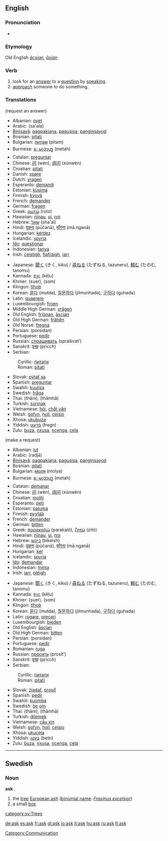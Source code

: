 {{see|Ask}}
==English==
{{rank|earth|live|hard|408|ask|question|doubt|around}}
===Pronunciation===
* {{IPA|[[RP]] /ɑːsk/}}
===Etymology===
Old English ''[[ācsian]]'', ''[[āxian]]''
===Verb===
{{en-infl-reg-consonant|ask||}}
# look for an [[answer]] to a [[question]] by [[speak]]ing.
# [[approach]] someone to do something.
===Translations===
(request an answer)
{{top}}
*Albanian: [[pyet]]
*Arabic: {{ARchar|[[سأل]]}} (sa'ala)
*[[Binisayâ]]: [[pagpakiana]], [[pagusisa]], [[panginsayod]]
*Bosnian: [[pitati#Bosnian|pitati]]
*Bulgarian: [[питам]] (pitam)
*Burmese: [[ေမးတဟ္]] (metah)
*Catalan: [[preguntar]]
*Chinese: [[问]] (wèn), [[询问]] (xúnwèn)
*Croatian: [[pitati#Croatian|pitati]]
*Danish: [[spøre]]
*Dutch: [[vragen]]
*Esperanto: [[demandi]]
*Estonian: [[küsima]]
*Finnish: [[kysyä]]
*French: [[demander]]
*German: [[fragen]]
*Greek: [[ρωτώ]] (rotó)
*Hawaiian: [[nīnau]], [[ui]], [[noi]]
*Hebrew: [[שאל]] (sha'al)
*Hindi: [[पूछना]] (pūčanā), [[माँगना]] (mā.nganā)
*Hungarian: [[kérdez]]
*Icelandic: [[spyrja]]
*[[Ido]]: [[questionar]]
*Indonesian: [[tanya]]
*Irish: [[ceistigh]], [[fiafraigh]], [[iarr]]
{{mid}}
*Japanese: [[聞く]] (きく, kiku) / [[尋ねる]] (たずねる, tazuneru), [[頼む]] (たのむ, tanomu)
*Kannada: [[ಕೇಳು]] (kēḷu)
*Khmer: {{KMchar|[[សួរ]]}} (suer), {{KMchar|[[សុំ]]}} (som)
*Klingon: [[tlhob]]
*Korean: [[묻다]] (mutda), [[질문하다]] (jilmunhada), [[구하다]] (guhada)
*Latin: [[quaerere]]
*Luxembourgish: [[froen]]
*Middle High German: [[vrâgen]]
*Old English: [[frignan|friġnan]], [[ascian|āscian]]
*Old High German: [[frâhên]]
*Old Norse: [[fregna]]
*Persian: {{FAchar|[[پرسیدن]]}} (porsidan)
*Portuguese: [[pedir]]
*Russian: [[спрашивать]] (sprášivat’)
*Sanskrit: [[पृच्छ्]] (pṛicch)
*Serbian:
:Cyrillic: [[питати#Serbian|питати]]
:Roman: [[pitati#Serbian|pitati]]
*Slovak: [[pýtať sa]]
*Spanish: [[preguntar]]
*Swahili: [[kuuliza]]
*Swedish: [[fråga]]
*Thai: {{THchar|[[ถาม]]}} (thām), {{THchar|[[ถามหา]]}} (thāmhā)
*Turkish: [[sormak]]
*Vietnamese: [[hỏi]], [[chất vấn]]
*Welsh: [[gofyn]], [[holi]], [[ceisio]]
*Xhosa: [[ukubuza]]
*Yiddish: [[פֿרעגן]] (fregn)
*Zulu: [[buza]], [[nxusa]], [[ncenga]], [[cela]]
{{bottom}}

(make a request)
{{top}}
*Albanian: [[lut]]
*Arabic: {{ARchar|[[رجا]]}} (radjā)
*[[Binisayâ]]: [[pagpakiana]], [[pagusisa]], [[panginsayod]]
*Bosnian: [[pitati#Bosnian|pitati]]
*Bulgarian: [[моля]] (molya)
*Burmese: [[ေမးတဟ္]] (metah)
*Catalan: [[demanar]]
*Chinese: [[问]] (wèn), [[询问]] (xúnwèn)
*Croatian: [[moliti]]
*Esperanto: [[peti]]
*Estonian: [[paluma]]
*Finnish: [[pyytää]]
*French: [[demander]]
*German: [[bitten]]
*Greek: [[παρακαλώ]] (parakaló), [[ζητώ]] (zitó)
*Hawaiian: [[nīnau]], [[ui]], [[noi]]
*Hebrew: [[ביקש]] (bikeish)
*Hindi: [[पूछना]] (pūčanā), [[माँगना]] (mā.nganā)
*Hungarian: [[kér]]
*Icelandic: [[spyrja]]
*[[Ido]]: [[demandar]]
*Indonesian: [[minta]]
*Irish: [[iarr]], [[pléigh]]
{{mid}}
*Japanese: [[聞く]] (きく, kiku) / [[尋ねる]] (たずねる, tazuneru), [[頼む]] (たのむ, tanomu)
*Kannada: [[ಕೇಳು]] (kēḷu)
*Khmer: {{KMchar|[[សួរ]]}} (suer), {{KMchar|[[សុំ]]}} (som)
*Klingon: [[tlhob]]
*Korean: [[묻다]] (mutda), [[질문하다]] (jilmunhada), [[구하다]] (guhada)
*Latin: [[rogare]], [[precari]]
*Luxembourgish: [[bieden]]
*Old English: [[ascian|āscian]]
*Old High German: [[bitten]]
*Persian: {{FAchar|[[پرسیدن]]}} (porsidan)
*Portuguese: [[pedir]]
*Romanian: [[ruga]]
*Russian: [[просить]] (prosít’)
*Sanskrit: [[पृच्छ्]] (pṛicch)
*Serbian:
:Cyrillic: [[питати#Serbian|питати]]
:Roman: [[pitati#Serbian|pitati]]
*Slovak: [[žiadať]], [[prosiť]]
*Spanish: [[pedir]]
*Swahili: [[kuomba]]
*Swedish: [[be]] [[om]]
*Thai: {{THchar|[[ถาม]]}} (thām), {{THchar|[[ถามหา]]}} (thāmhā)
*Turkish: [[dilemek]]
*Vietnamese: [[cầu xin]]
*Welsh: [[gofyn]], [[holi]], [[ceisio]]
*Xhosa: [[ukucela]]
*Yiddish: [[בעטן]] (betn)
*Zulu: [[buza]], [[nxusa]], [[ncenga]], [[cela]]
{{bottom}}

[[Category:Communication]]

----

==Swedish==
{{sv-noun|gender=Common|ask|asken|askar|askarna|asks|askens|askars|askarnas}}

===Noun===
'''ask'''

#the [[tree]] [[European ash]] ([[binomial name]]: ''[[Fraxinus excelsior]]'')
#a small [[box]]

[[category:sv:Trees]]

[[de:ask]]
[[es:ask]]
[[fr:ask]]
[[gl:ask]]
[[io:ask]]
[[it:ask]]
[[hu:ask]]
[[ru:ask]]
[[fi:ask]]